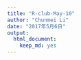 ```yaml
---
title: "R-club-May-10"
author: "Chunmei Li"
date: "2017年5月6日"
output: 
  html_document: 
    keep_md: yes
---
```


